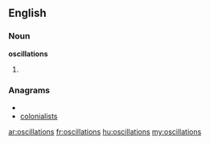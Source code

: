 ==English==

===Noun===
'''oscillations'''

# {{plural of|[[oscillation]]}}

===Anagrams===
* {{alphagram|aciillnoosst}}
* [[colonialists#English|colonialists]]

[[ar:oscillations]]
[[fr:oscillations]]
[[hu:oscillations]]
[[my:oscillations]]